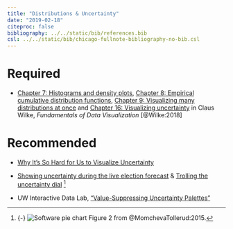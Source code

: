 ```yaml
---
title: "Distributions & Uncertainty"
date: "2019-02-18"
citeproc: false
bibliography: ../../static/bib/references.bib
csl: ../../static/bib/chicago-fullnote-bibliography-no-bib.csl
---
```


# Required

- <i class="fas fa-book"></i> [Chapter 7: Histograms and density plots](https://serialmentor.com/dataviz/histograms-density-plots.html), [Chapter 8: Empirical cumulative distribution functions](https://serialmentor.com/dataviz/ecdf-qq.html), [Chapter 9: Visualizing many distributions at once](https://serialmentor.com/dataviz/boxplots-violins.html) and [Chapter 16: Visualizing uncertainty](https://serialmentor.com/dataviz/visualizing-uncertainty.html) in Claus Wilke, *Fundamentals of Data Visualization* [@Wilke:2018]

# Recommended

- <i class="fas fa-external-link-square-alt"></i> [Why It's So Hard for Us to Visualize Uncertainty](https://hbr.org/2016/11/why-its-so-hard-for-us-to-visualize-uncertainty)

- <i class="fas fa-external-link-square-alt"></i> [Showing uncertainty during the live election forecast](https://flowingdata.com/2016/11/15/showing-uncertainty-during-the-live-election-forecast/) & [Trolling the uncertainty dial](https://flowingdata.com/2017/06/27/trolling-the-uncertainty-dial/) [^pie]

[^pie]: {-} ![Software pie chart](/images/class/software-pie-chart.png) Figure 2 from @MomchevaTollerud:2015.

- <i class="fas fa-external-link-square-alt"></i> UW Interactive Data Lab, ["Value-Suppressing Uncertainty Palettes"](https://medium.com/@uwdata/value-suppressing-uncertainty-palettes-426130122ce9)
